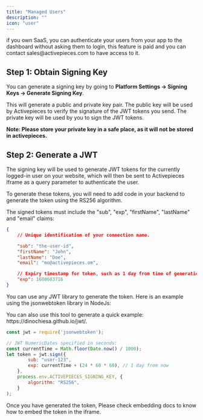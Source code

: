 ```yaml
---
title: "Managed Users"
description: ""
icon: "user"
---
```


<Tip>
if you own SaaS, you can authenticate your users from your app to the dashboard without asking them to login, this feature is paid and you can contact sales@activepieces.com to have access to it.
</Tip>

## Step 1: Obtain Signing Key

You can generate a signing key by going to **Platform Settings -> Signing Keys -> Generate Signing Key**.

This will generate a public and private key pair. The public key will be used by Activepieces to verify the signature of the JWT tokens you send. The private key will be used by you to sign the JWT tokens.

**Note: Please store your private key in a safe place, as it will not be stored in activepieces.**

## Step 2: Generate a JWT

The signing key will be used to generate JWT tokens for the currently logged-in user on your website, which will then be sent to Activepieces Iframe as a query parameter to authenticate the user.

To generate these tokens, you will need to add code in your backend to generate the token using the RS256 algorithm. 

The signed tokens must include the "sub", "exp", "firstName", "lastName" and "email" claims:

```json
{
	// Unique identification of your connection name.

	"sub": "the-user-id",
    "firstName": "John",
    "lastName": "Doe",
    "email": "mo@activepieces.om",

	// Expiry timestamp for token, such as 1 day from time of generation
	"exp": 1608603716
}
````

You can use any JWT library to generate the token. Here is an example using the jsonwebtoken library in NodeJs:

<Tip>
You can also use this tool to generate a quick example: https://dinochiesa.github.io/jwt/.
</Tip>

```javascript NodeJs
const jwt = require('jsonwebtoken');

// JWT NumericDates specified in seconds:
const currentTime = Math.floor(Date.now() / 1000);
let token = jwt.sign({
        sub: "user-123",
        exp: currentTime + (24 * 60 * 60), // 1 day from now
    },
    process.env.ACTIVEPIECES_SIGNING_KEY, {
        algorithm: "RS256",
    }
);
```

Once you have generated the token, Please check embedding docs to know how to embed the token in the iframe.